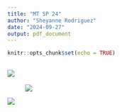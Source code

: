 ---
title: "MT SP 24"
author: "Sheyanne Rodriguez"
date: "2024-09-27"
output: pdf_document
---

```{r setup, include=FALSE}
knitr::opts_chunk$set(echo = TRUE)
```

## ![](images/clipboard-4003735766.png)

![![](images/clipboard-1128384776.png)](images/clipboard-3489770392.png)

![](images/clipboard-1154975655.png)

